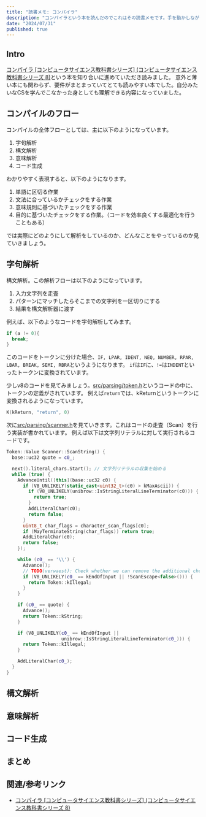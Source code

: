 ```yaml
---
title: "読書メモ: コンパイラ"
description: "コンパイラという本を読んだのでこれはその読書メモです。手を動かしながら読めたので大変勉強になりました。"
date: "2024/07/31"
published: true
---
```


## Intro

[コンパイラ [コンピュータサイエンス教科書シリーズ] (コンピュータサイエンス教科書シリーズ 8)](https://www.amazon.co.jp/dp/4339027081?psc=1&ref=ppx_yo2ov_dt_b_product_details)という本を知り合いに進めていただき読みました。
意外と薄い本にも関わらず、要件がまとまっていてとても読みやすい本でした。自分みたいなCSを学んでこなかった身としても理解できる内容になっていました。

## コンパイルのフロー

コンパイルの全体フローとしては、主に以下のようになっています。

1. 字句解析
2. 構文解析
3. 意味解析
4. コード生成

わかりやすく表現すると、以下のようになります。

1. 単語に区切る作業
2. 文法に合っているかチェックをする作業
3. 意味規則に基づいたチェックをする作業
4. 目的に基づいたチェックをする作業。（コードを効率良くする最適化を行うこともある）

では実際にどのようにして解析をしているのか、どんなことをやっているのか見ていきましょう。

## 字句解析

構文解析。この解析フローは以下のようになっています。

1. 入力文字列を走査
2. パターンにマッチしたらそこまでの文字列を一区切りにする
3. 結果を構文解析器に渡す

例えば、以下のようなコードを字句解析してみます。

```c
if (a != 0){
  break;
}
```

このコードをトークンに分けた場合、`IF, LPAR, IDENT, NEQ, NUMBER, RPAR, LBAR, BREAK, SEMI, RBRA`というようになります。
`if`は`IF`に、`!=`は`INDENT`といったトークンに変換されています。

少しv8のコードを見てみましょう。[src/parsing/token.h](https://github.com/v8/v8/blob/main/src/parsing/token.h)というコードの中に、トークンの定義がされています。
例えば`return`では、kReturnというトークンに変換されるようになっています。

```h
K(kReturn, "return", 0)                                                     \
```

次に[src/parsing/scanner.h](https://github.com/v8/v8/blob/main/src/parsing/scanner.h)を見ていきます。これはコードの走査（Scan）を行う実装が書かれています。
例えば以下は文字列リテラルに対して実行されるコードです。

```cc
Token::Value Scanner::ScanString() {
  base::uc32 quote = c0_;

  next().literal_chars.Start(); // 文字列リテラルの収集を始める
  while (true) {
    AdvanceUntil([this](base::uc32 c0) {
      if (V8_UNLIKELY(static_cast<uint32_t>(c0) > kMaxAscii)) {
        if (V8_UNLIKELY(unibrow::IsStringLiteralLineTerminator(c0))) {
          return true;
        }
        AddLiteralChar(c0);
        return false;
      }
      uint8_t char_flags = character_scan_flags[c0];
      if (MayTerminateString(char_flags)) return true;
      AddLiteralChar(c0);
      return false;
    });

    while (c0_ == '\\') {
      Advance();
      // TODO(verwaest): Check whether we can remove the additional check.
      if (V8_UNLIKELY(c0_ == kEndOfInput || !ScanEscape<false>())) {
        return Token::kIllegal;
      }
    }

    if (c0_ == quote) {
      Advance();
      return Token::kString;
    }

    if (V8_UNLIKELY(c0_ == kEndOfInput ||
                    unibrow::IsStringLiteralLineTerminator(c0_))) {
      return Token::kIllegal;
    }

    AddLiteralChar(c0_);
  }
}
```

## 構文解析

## 意味解析

## コード生成

## まとめ

## 関連/参考リンク

- [コンパイラ [コンピュータサイエンス教科書シリーズ] (コンピュータサイエンス教科書シリーズ 8)](https://www.amazon.co.jp/dp/4339027081?psc=1&ref=ppx_yo2ov_dt_b_product_details)
